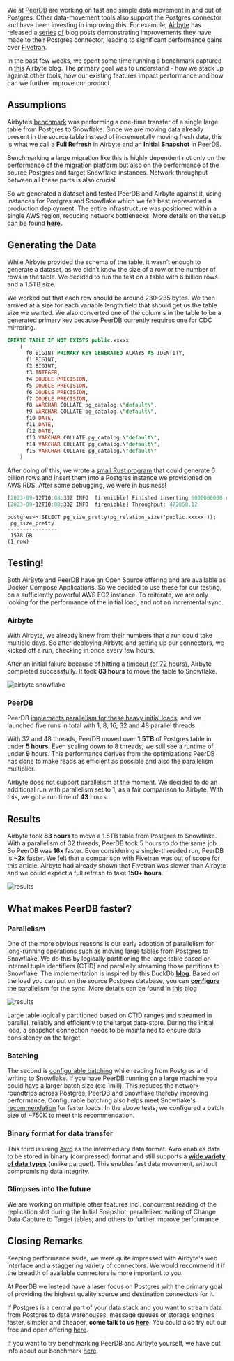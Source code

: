 We at [PeerDB](https://www.peerdb.io/) are working on fast and simple data movement in and out of Postgres. Other data-movement tools also support the Postgres connector and have been investing in improving this. For example, [Airbyte](https://airbyte.com) has released a [series](https://airbyte.com/blog/replicate-postgres-datasets-of-any-size-in-airbyte) [of](https://airbyte.com/blog/postgres-replication-performance-benchmark-airbyte-vs-fivetran) blog posts demonstrating improvements they have made to their Postgres connector, leading to significant performance gains over [Fivetran](https://www.fivetran.com/).

In the past few weeks, we spent some time running a benchmark captured in [this](https://airbyte.com/blog/postgres-replication-performance-benchmark-airbyte-vs-fivetran) Airbyte blog. The primary goal was to understand - how we stack up against other tools, how our existing features impact performance and how can we further improve our product.

## Assumptions

Airbyte’s [benchmark](https://airbyte.com/blog/postgres-replication-performance-benchmark-airbyte-vs-fivetran) was performing a one-time transfer of a single large table from Postgres to Snowflake. Since we are moving data already present in the source table instead of incrementally moving fresh data, this is what we call a **Full Refresh** in Airbyte and an **Initial Snapshot** in PeerDB.

Benchmarking a large migration like this is highly dependent not only on the performance of the migration platform but also on the performance of the source Postgres and target Snowflake instances. Network throughput between all these parts is also crucial.

So we generated a dataset and tested PeerDB and Airbyte against it, using instances for Postgres and Snowflake which we felt best represented a production deployment. The entire infrastructure was positioned within a single AWS region, reducing network bottlenecks. More details on the setup can be found [**here**](https://github.com/PeerDB-io/ab-scale-testing#benchmark-setup)**.**

## Generating the Data

While Airbyte provided the schema of the table, it wasn’t enough to generate a dataset, as we didn’t know the size of a row or the number of rows in the table. We decided to run the test on a table with 6 billion rows and a 1.5TB size.

We worked out that each row should be around 230-235 bytes. We then arrived at a size for each variable length field that should get us the table size we wanted. We also converted one of the columns in the table to be a generated primary key because PeerDB currently [requires](https://docs.peerdb.io/usecases/Real-time%20CDC/postgres-to-snowflake#prerequisites) one for CDC mirroring.

```sql
CREATE TABLE IF NOT EXISTS public.xxxxx
    (
      f0 BIGINT PRIMARY KEY GENERATED ALWAYS AS IDENTITY,
      f1 BIGINT,
      f2 BIGINT,
      f3 INTEGER,
      f4 DOUBLE PRECISION,
      f5 DOUBLE PRECISION,
      f6 DOUBLE PRECISION,
      f7 DOUBLE PRECISION,
      f8 VARCHAR COLLATE pg_catalog.\"default\",
      f9 VARCHAR COLLATE pg_catalog.\"default\",
      f10 DATE,
      f11 DATE,
      f12 DATE,
      f13 VARCHAR COLLATE pg_catalog.\"default\",
      f14 VARCHAR COLLATE pg_catalog.\"default\",
      f15 VARCHAR COLLATE pg_catalog.\"default\"
    )
```

After doing *all* this, we wrote a [small Rust program](https://github.com/PeerDB-io/ab-scale-testing/blob/main/src/main.rs) that could generate 6 billion rows and insert them into a Postgres instance we provisioned on AWS RDS. After some debugging, we were in business!

```rust
[2023-09-12T10:08:33Z INFO  firenibble] Finished inserting 6000000000 rows in 12689.01s seconds
[2023-09-12T10:08:33Z INFO  firenibble] Throughput: 472850.12
```

```plaintext
postgres=> SELECT pg_size_pretty(pg_relation_size('public.xxxxx'));
 pg_size_pretty
----------------
 1578 GB
(1 row)
```

## Testing!

Both AirByte and PeerDB have an Open Source offering and are available as Docker Compose Applications. So we decided to use these for our testing, on a sufficiently powerful AWS EC2 instance. To reiterate, we are only looking for the performance of the initial load, and not an incremental sync.

### Airbyte

With Airbyte, we already knew from their numbers that a run could take multiple days. So after deploying Airbyte and setting up our connectors, we kicked off a run, checking in once every few hours.

After an initial failure because of hitting a [timeout (of 72 hours)](https://github.com/airbytehq/airbyte/issues/7525#issuecomment-959778866), Airbyte completed successfully. It took **83 hours** to move the table to Snowflake.

![airbyte snowflake](../images/airbyte-snowflake.jpg)


### PeerDB

PeerDB [implements parallelism for these heavy initial loads](https://blog.peerdb.io/parallelized-initial-load-for-cdc-based-streaming-from-postgres), and we launched five runs in total with 1, 8, 16, 32 and 48 parallel threads.

With 32 and 48 threads, PeerDB moved over **1.5TB** of Postgres table in under **5 hours**. Even scaling down to 8 threads, we still see a runtime of under **9** hours. This performance derives from the optimizations PeerDB has done to make reads as efficient as possible and also the parallelism multiplier.

Airbyte does not support parallelism at the moment. We decided to do an additional run with parallelism set to 1, as a fair comparison to Airbyte. With this, we got a run time of **43** hours.

## Results

Airbyte took **83 hours** to move a 1.5TB table from Postgres to Snowflake. With a parallelism of 32 threads, PeerDB took 5 hours to do the same job. So PeerDB was **16x** faster. Even considering a single-threaded run, PeerDB is **~2x** faster. We felt that a comparison with Fivetran was out of scope for this article. Airbyte had already shown that Fivetran was slower than Airbyte and we could expect a full refresh to take **150+ hours**.

![results](../images/results.jpg)

## What makes PeerDB faster?

### Parallelism

One of the more obvious reasons is our early adoption of parallelism for long-running operations such as moving large tables from Postgres to Snowflake. We do this by logically partitioning the large table based on internal tuple identifiers (CTID) and parallelly streaming those partitions to Snowflake. The implementation is inspired by this DuckDb [**blog**](https://duckdb.org/2022/09/30/postgres-scanner.html#parallel). Based on the load you can put on the source Postgres database, you can [**configure**](https://docs.peerdb.io/sql/commands/create-mirror#mirror-for-cdc) the parallelism for the sync. More details can be found in [this](https://blog.peerdb.io/parallelized-initial-load-for-cdc-based-streaming-from-postgres) blog

![results](../images/parallel-initial-load.jpg)

Large table logically partitioned based on CTID ranges and streamed in parallel, reliably and efficiently to the target data-store. During the initial load, a snapshot connection needs to be maintained to ensure data consistency on the target.

### Batching

The second is [configurable batching](https://docs.peerdb.io/sql/commands/create-mirror#mirror-for-cdc) while reading from Postgres and writing to Snowflake. If you have PeerDB running on a large machine you could have a larger batch size (ex: 1mill). This reduces the network roundtrips across Postgres, PeerDB and Snowflake thereby improving performance. Configurable batching also helps meet Snowflake's [recommendation](https://docs.snowflake.com/en/user-guide/data-load-considerations-prepare#general-file-sizing-recommendations) for faster loads. In the above tests, we configured a batch size of ~750K to meet this recommendation.

### Binary format for data transfer

This third is using [Avro](https://github.com/PeerDB-io/peerdb/pull/123) as the intermediary data format. Avro enables data to be stored in binary (compressed) format and still supports a [**wide variety of data types**](https://avro.apache.org/docs/1.10.2/spec.html#schema_complex) (unlike parquet). This enables fast data movement, without compromising data integrity.

### Glimpses into the future

We are working on multiple other features incl. concurrent reading of the replication slot during the Initial Snapshot; parallelized writing of Change Data Capture to Target tables; and others to further improve performance

## Closing Remarks

Keeping performance aside, we were quite impressed with Airbyte's web interface and a staggering variety of connectors. We would recommend it if the breadth of available connectors is more important to you.

At PeerDB we instead have a laser focus on Postgres with the primary goal of providing the highest quality source and destination connectors for it.

If Postgres is a central part of your data stack and you want to stream data from Postgres to data warehouses, message queues or storage engines faster, simpler and cheaper, **come talk to us** [**here**](https://www.peerdb.io/sign-up). You could also try out our free and open offering [here](https://github.com/PeerDB-io/peerdb).

If you want to try benchmarking PeerDB and Airbyte yourself, we have put info about our benchmark [here](https://github.com/PeerDB-io/ab-scale-testing).
